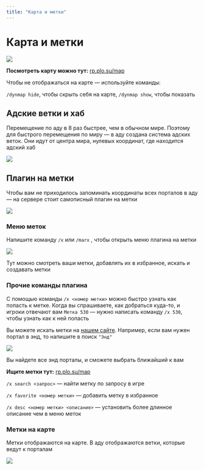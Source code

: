 ```yaml
---
title: "Карта и метки"
---
```


# Карта и метки

![](/assets/features/map.png)

<CustomBlock type="note">

**Посмотреть карту можно тут:** [rp.plo.su/map](https://rp.plo.su/map)

<CustomBlock/>

Чтобы не отображаться на карте — используйте команды: 

`/dynmap hide`, чтобы скрыть себя на карте, `/dynmap show`, чтобы показать

## Адские ветки и хаб

Перемещение по аду в 8 раз быстрее, чем в обычном мире. Поэтому для быстрого перемещения по миру — в аду создана система адских веток. Они идут от центра мира, нулевых координат, где находится адский хаб

![](/assets/features/hub.png)

## Плагин на метки

Чтобы вам не приходилось запоминать координаты всех порталов в аду — на сервере стоит самописный плагин на метки

![](/assets/features/marx_info.png)

### Меню меток

Напишите команду `/x` или `/marx` , чтобы открыть меню плагина на метки

![](/assets/features/marx.png)

 Тут можно смотреть ваши метки, добавлять их в избранное, искать и создавать метки

### Прочие команды плагина

С помощью команды `/x <номер метки>` можно быстро узнать как попасть к метке. Когда вы спрашиваете, как добраться куда-то, и игроки отвечают вам `Метка 530` — нужно написать команду `/x 530`, чтобы узнать как к ней попасть

Вы можете искать метки на [нашем сайте](rp.plo.su/map/). Например, если вам нужен портал в энд, то напишите в поиск `"Энд"`

![](/assets/features/marx_site.png)

Вы найдете все энд порталы, и сможете выбрать ближайший к вам

<CustomBlock type="note">

**Ищите метки тут:** [rp.plo.su/map](https://rp.plo.su/map/)

<CustomBlock/>

`/x search <запрос>` — найти метку по запросу в игре

`/x favorite <номер метки>` — добавить метку в избранное

`/x desc <номер метки> <описание>` — установить более длинное описание чем в меню меток

### Метки на карте

Метки отображаются на карте. В аду отображаются ветки, которые ведут к порталам

![](/assets/features/map_nether.png)